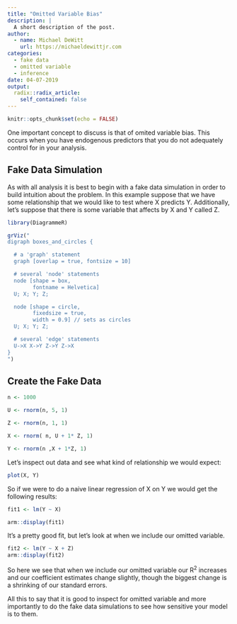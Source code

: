 ```yaml
---
title: "Omitted Variable Bias"
description: |
  A short description of the post.
author:
  - name: Michael DeWitt
    url: https://michaeldewittjr.com
categories:
  - fake data
  - omitted variable
  - inference
date: 04-07-2019
output:
  radix::radix_article:
    self_contained: false
---
```


```r
knitr::opts_chunk$set(echo = FALSE)
```

One important concept to discuss is that of omited variable bias. This occurs when you have endogenous predictors that you do not adequately control for in your analysis.

## Fake Data Simulation

As with all analysis it is best to begin with a fake data simulation in order to build intuition about the problem. In this example suppose that we have some relationship that we would like to test where X predicts Y. Additionally, let's suppose that there is some variable that affects by X and Y called Z. 

```r
library(DiagrammeR)

grViz("
digraph boxes_and_circles {

  # a 'graph' statement
  graph [overlap = true, fontsize = 10]

  # several 'node' statements
  node [shape = box,
        fontname = Helvetica]
  U; X; Y; Z;

  node [shape = circle,
        fixedsize = true,
        width = 0.9] // sets as circles
  U; X; Y; Z;

  # several 'edge' statements
  U->X X->Y Z->Y Z->X
}
")
```

## Create the Fake Data

```r
n <- 1000

U <- rnorm(n, 5, 1)

Z <- rnorm(n, 1, 1)

X <- rnorm( n, U + 1* Z, 1)

Y <- rnorm(n ,X + 1*Z, 1)

```

Let's inspect out data and see what kind of relationship we would expect:

```r
plot(X, Y)
```

So if we were to do a naive linear regression of X on Y we would get the following results:

```r
fit1 <- lm(Y ~ X)

arm::display(fit1)
```

It's a pretty good fit, but let's look at when we include our omitted variable.

```r
fit2 <- lm(Y ~ X + Z)
arm::display(fit2)
```

So here we see that when we include our omitted variable our R^2^ increases and our coefficient estimates change slightly, though the biggest change is a shrinking of our standard errors.

All this to say that it is good to inspect for omitted variable and more importantly to do the fake data simulations to see how sensitive your model is to them.